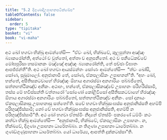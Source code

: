 ```yaml
---
title: "5.2 දිගුණාදිඋපාහනපටික්ඛේප"
tableOfContents: false
sidebar:
  order: 5
type: "tipitaka"
basket: "vi"
book: "vi-maha"
---
```



<DynamicBreadcrumb />

<Division number="245" book="vi-maha">

<Paragraph number="1147" book="vi-maha">
අථ ඛෝ භගවා භික්ඛූ ආමන්තේසි—  “ඒවං ඛෝ, භික්ඛවේ, කුලපුත්තා අඤ්ඤං බ්‍යාකරෝන්ති, අත්ථෝ ච වුත්තෝ, අත්තා ච අනුපනීතෝ. අථ ච පනිධේකච්චේ මෝඝපුරිසා හසමානකං මඤ්ඤේ අඤ්ඤං බ්‍යාකරෝන්ති, තේ පච්ඡා විඝාතං ආපජ්ජන්තී”ති. අථ ඛෝ භගවා ආයස්මන්තං සෝණං ආමන්තේසි—  “ත්වං ඛෝසි, සෝණ, සුඛුමාලෝ. අනුජානාමි තේ, සෝණ, ඒකපලාසිකං උපාහනන්”ති. “අහං ඛෝ, භන්තේ, අසීතිසකටවාහේ හිරඤ්ඤං ඕහාය අගාරස්මා අනගාරියං පබ්බජිතෝ, සත්තහත්ථිකඤ්ච අනීකං. අථාහං, භන්තේ, ඒකපලාසිකඤ්චේ උපාහනං පරිහරිස්සාමි, තස්ස මේ භවිස්සන්ති වත්තාරෝ ‘සෝණෝ කෝළිවිසෝ අසීතිසකටවාහේ හිරඤ්ඤං ඕහාය අගාරස්මා අනගාරියං පබ්බජිතෝ, සත්තහත්ථිකඤ්ච අනීකං. සෝ දානායං ඒකපලාසිකාසු උපාහනාසු සත්තෝ’ති. සචේ භගවා භික්ඛුසංඝස්ස අනුජානිස්සති අහම්පි පරිභුඤ්ජිස්සාමි; නෝ චේ භගවා භික්ඛුසංඝස්ස අනුජානිස්සති, අහම්පි න පරිභුඤ්ජිස්සාමී”ති. අථ ඛෝ භගවා ඒතස්මිං නිදානේ ඒතස්මිං පකරණේ ධම්මිං කථං කත්වා භික්ඛූ ආමන්තේසි—  “අනුජානාමි, භික්ඛවේ, ඒකපලාසිකං උපාහනං. න, භික්ඛවේ, දිගුණා උපාහනා ධාරේතබ්බා. න තිගුණා උපාහනා ධාරේතබ්බා. න ගුණඞ්ගුණූපාහනා ධාරේතබ්බා. යෝ ධාරේය්‍ය, ආපත්ති දුක්කටස්සා”ති.
</Paragraph>
</Division>